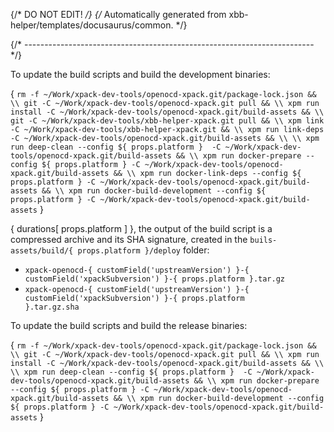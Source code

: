 {/* DO NOT EDIT! */}
{/* Automatically generated from xbb-helper/templates/docusaurus/common. */}




{/* ------------------------------------------------------------------------ */}

To update the build scripts and build the development binaries:

<CodeBlock language="sh"> {
`rm -f ~/Work/xpack-dev-tools/openocd-xpack.git/package-lock.json && \\
git -C ~/Work/xpack-dev-tools/openocd-xpack.git pull && \\
xpm run install -C ~/Work/xpack-dev-tools/openocd-xpack.git/build-assets && \\
git -C ~/Work/xpack-dev-tools/xbb-helper-xpack.git pull && \\
xpm link -C ~/Work/xpack-dev-tools/xbb-helper-xpack.git && \\
xpm run link-deps -C ~/Work/xpack-dev-tools/openocd-xpack.git/build-assets && \\
\\
xpm run deep-clean --config ${ props.platform }  -C ~/Work/xpack-dev-tools/openocd-xpack.git/build-assets && \\
xpm run docker-prepare --config ${ props.platform } -C ~/Work/xpack-dev-tools/openocd-xpack.git/build-assets && \\
xpm run docker-link-deps --config ${ props.platform } -C ~/Work/xpack-dev-tools/openocd-xpack.git/build-assets && \\
xpm run docker-build-development --config ${ props.platform } -C ~/Work/xpack-dev-tools/openocd-xpack.git/build-assets`
} </CodeBlock>

{ durations[ props.platform ] }, the output of the build script is a compressed
archive and its SHA signature, created in
the <code>buils-assets/build/{ props.platform }/deploy</code> folder:

* <code>xpack-openocd-{ customField('upstreamVersion') }-{ customField('xpackSubversion') }-{ props.platform }.tar.gz</code>
* <code>xpack-openocd-{ customField('upstreamVersion') }-{ customField('xpackSubversion') }-{ props.platform }.tar.gz.sha</code>

To update the build scripts and build the release binaries:

<CodeBlock language="sh"> {
`rm -f ~/Work/xpack-dev-tools/openocd-xpack.git/package-lock.json && \\
git -C ~/Work/xpack-dev-tools/openocd-xpack.git pull && \\
xpm run install -C ~/Work/xpack-dev-tools/openocd-xpack.git/build-assets && \\
\\
xpm run deep-clean --config ${ props.platform }  -C ~/Work/xpack-dev-tools/openocd-xpack.git/build-assets && \\
xpm run docker-prepare --config ${ props.platform } -C ~/Work/xpack-dev-tools/openocd-xpack.git/build-assets && \\
xpm run docker-build-development --config ${ props.platform } -C ~/Work/xpack-dev-tools/openocd-xpack.git/build-assets`
} </CodeBlock>


